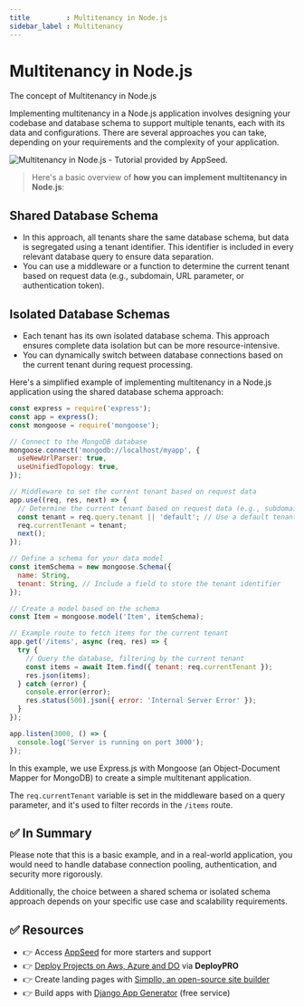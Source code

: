 ```yaml
---
title         : Multitenancy in Node.js
sidebar_label : Multitenancy
---
```


# Multitenancy in Node.js

<SubHeading>The concept of Multitenancy in Node.js</SubHeading>

Implementing multitenancy in a Node.js application involves designing your codebase and database schema to support multiple tenants, each with its data and configurations. 
There are several approaches you can take, depending on your requirements and the complexity of your application. 

![Multitenancy in Node.js - Tutorial provided by AppSeed.](https://github-production-user-asset-6210df.s3.amazonaws.com/51070104/270248512-e8d3e48e-7245-4445-a767-b8feeaa188ae.jpg) 

> Here's a basic overview of **how you can implement multitenancy in Node.js**:

## **Shared Database Schema**

- In this approach, all tenants share the same database schema, but data is segregated using a tenant identifier. This identifier is included in every relevant database query to ensure data separation.
- You can use a middleware or a function to determine the current tenant based on request data (e.g., subdomain, URL parameter, or authentication token).

## **Isolated Database Schemas**

- Each tenant has its own isolated database schema. This approach ensures complete data isolation but can be more resource-intensive.
- You can dynamically switch between database connections based on the current tenant during request processing.

Here's a simplified example of implementing multitenancy in a Node.js application using the shared database schema approach:

```javascript
const express = require('express');
const app = express();
const mongoose = require('mongoose');

// Connect to the MongoDB database
mongoose.connect('mongodb://localhost/myapp', {
  useNewUrlParser: true,
  useUnifiedTopology: true,
});

// Middleware to set the current tenant based on request data
app.use((req, res, next) => {
  // Determine the current tenant based on request data (e.g., subdomain or URL parameter)
  const tenant = req.query.tenant || 'default'; // Use a default tenant if none is specified
  req.currentTenant = tenant;
  next();
});

// Define a schema for your data model
const itemSchema = new mongoose.Schema({
  name: String,
  tenant: String, // Include a field to store the tenant identifier
});

// Create a model based on the schema
const Item = mongoose.model('Item', itemSchema);

// Example route to fetch items for the current tenant
app.get('/items', async (req, res) => {
  try {
    // Query the database, filtering by the current tenant
    const items = await Item.find({ tenant: req.currentTenant });
    res.json(items);
  } catch (error) {
    console.error(error);
    res.status(500).json({ error: 'Internal Server Error' });
  }
});

app.listen(3000, () => {
  console.log('Server is running on port 3000');
});
```

In this example, we use Express.js with Mongoose (an Object-Document Mapper for MongoDB) to create a simple multitenant application. 

The `req.currentTenant` variable is set in the middleware based on a query parameter, and it's used to filter records in the `/items` route.

## ✅ In Summary

Please note that this is a basic example, and in a real-world application, you would need to handle database connection pooling, authentication, and security more rigorously. 

Additionally, the choice between a shared schema or isolated schema approach depends on your specific use case and scalability requirements.

## ✅ Resources

- 👉 Access [AppSeed](https://appseed.us/) for more starters and support 
- 👉 [Deploy Projects on Aws, Azure and DO](https://www.docs.deploypro.dev/) via **DeployPRO**
- 👉 Create landing pages with [Simpllo, an open-source site builder](https://www.simpllo.com/)
- 👉 Build apps with [Django App Generator](https://app-generator.dev/django/) (free service)
